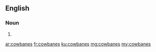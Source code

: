 ==English==

===Noun===
{{head|en}}

# {{plural of|cowbane}}

[[ar:cowbanes]]
[[fr:cowbanes]]
[[ku:cowbanes]]
[[mg:cowbanes]]
[[my:cowbanes]]